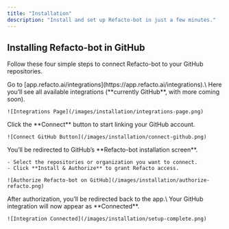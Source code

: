 ```yaml
---
title: "Installation"
description: "Install and set up Refacto-bot in just a few minutes."
---
```


## Installing Refacto-bot in GitHub

Follow these four simple steps to connect Refacto-bot to your GitHub repositories.

<Steps>
  <Step title="Open Integrations Page" icon="window">
    Go to [app.refacto.ai/integrations](https://app.refacto.ai/integrations).\
    Here you’ll see all available integrations (**currently GitHub**, with more coming soon).

    ![Integrations Page](/images/installation/integrations-page.png)
  </Step>
  <Step title="Connect GitHub" icon="github">
    Click the **Connect** button to start linking your GitHub account.

    ![Connect GitHub Button](/images/installation/connect-github.png)
  </Step>
  <Step title="Authorize Refacto-bot" icon="key">
    You’ll be redirected to GitHub’s **Refacto-bot installation screen**.

    - Select the repositories or organization you want to connect.
    - Click **Install & Authorize** to grant Refacto access.

    ![Authorize Refacto-bot on GitHub](/images/installation/authorize-refacto.png)
  </Step>
  <Step title="Finish Setup" icon="check">
    After authorization, you’ll be redirected back to the app.\
    Your GitHub integration will now appear as **Connected**.

    ![Integration Connected](/images/installation/setup-complete.png)
  </Step>
</Steps>